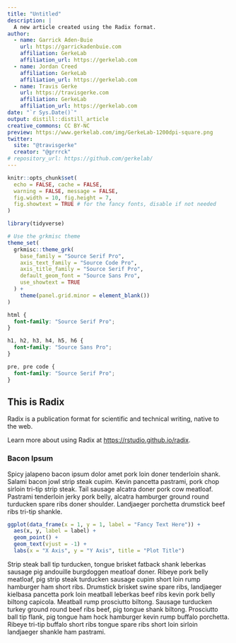 ```yaml
---
title: "Untitled"
description: |
  A new article created using the Radix format.
author:
  - name: Garrick Aden-Buie
    url: https://garrickadenbuie.com
    affiliation: GerkeLab
    affiliation_url: https://gerkelab.com
  - name: Jordan Creed
    affiliation: GerkeLab
    affiliation_url: https://gerkelab.com
  - name: Travis Gerke
    url: https://travisgerke.com
    affiliation: GerkeLab
    affiliation_url: https://gerkelab.com
date: "`r Sys.Date()`"
output: distill::distill_article
creative_commons: CC BY-NC
preview: https://www.gerkelab.com/img/GerkeLab-1200dpi-square.png
twitter:
  site: "@travisgerke"
  creator: "@grrrck"
# repository_url: https://github.com/gerkelab/
---
```


```r
knitr::opts_chunk$set(
  echo = FALSE, cache = FALSE,
  warning = FALSE, message = FALSE,
  fig.width = 10, fig.height = 7,
  fig.showtext = TRUE # for the fancy fonts, disable if not needed
)
```

```r
library(tidyverse)

# Use the grkmisc theme
theme_set(
  grkmisc::theme_grk(
    base_family = "Source Serif Pro",
    axis_text_family = "Source Code Pro",
    axis_title_family = "Source Serif Pro",
    default_geom_font = "Source Sans Pro",
    use_showtext = TRUE
  ) +
    theme(panel.grid.minor = element_blank())
)
```

<link href="https://fonts.googleapis.com/css?family=Source+Code+Pro|Source+Sans+Pro|Source+Serif+Pro" rel="stylesheet"> 

```css
html {
  font-family: "Source Serif Pro";
}

h1, h2, h3, h4, h5, h6 {
  font-family: "Source Sans Pro";
}

pre, pre code {
  font-family: "Source Serif Pro";
}
```

<!-- DOCUMENT START -->

## This is Radix

Radix is a publication format for scientific and technical writing, native to the web.

Learn more about using Radix at <https://rstudio.github.io/radix>.

### Bacon Ipsum

Spicy jalapeno bacon ipsum dolor amet pork loin doner tenderloin shank. Salami bacon jowl strip steak cupim. Kevin pancetta pastrami, pork chop sirloin tri-tip strip steak. Tail sausage alcatra doner pork cow meatloaf. Pastrami tenderloin jerky pork belly, alcatra hamburger ground round turducken spare ribs doner shoulder. Landjaeger porchetta drumstick beef ribs tri-tip shankle.

```r
ggplot(data_frame(x = 1, y = 1, label = "Fancy Text Here")) +
  aes(x, y, label = label) +
  geom_point() + 
  geom_text(vjust = -1) +
  labs(x = "X Axis", y = "Y Axis", title = "Plot Title")
```

Strip steak ball tip turducken, tongue brisket fatback shank leberkas sausage pig andouille burgdoggen meatloaf doner. Ribeye pork belly meatloaf, pig strip steak turducken sausage cupim short loin rump hamburger ham short ribs. Drumstick brisket swine spare ribs, landjaeger kielbasa pancetta pork loin meatball leberkas beef ribs kevin pork belly biltong capicola. Meatball rump prosciutto biltong. Sausage turducken turkey ground round beef ribs beef, pig tongue shank biltong. Prosciutto ball tip flank, pig tongue ham hock hamburger kevin rump buffalo porchetta. Ribeye tri-tip buffalo short ribs tongue spare ribs short loin sirloin landjaeger shankle ham pastrami.
